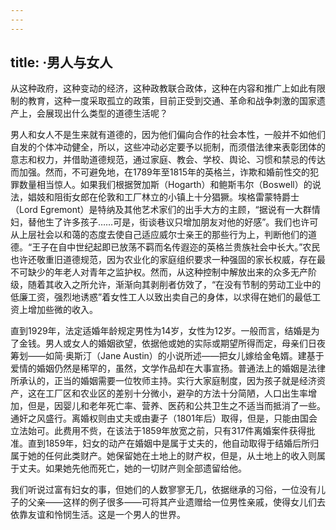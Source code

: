```yaml
---
---
---
```

title: ·男人与女人
---




从这种政府，这种变动的经济，这种政教联合政体，这种在内容和推广上如此有限制的教育，这种一度采取孤立的政策，目前正受到交通、革命和战争刺激的国家遗产上，会展现出什么类型的道德生活呢？

男人和女人不是生来就有道德的，因为他们偏向合作的社会本性，一般并不如他们自发的个体冲动健全，所以，这些冲动必定要予以扼制，而须借法律来表彰团体的意志和权力，并借助道德规范，通过家庭、教会、学校、舆论、习惯和禁忌的传达而加强。然而，不可避免地，在1789年至1815年的英格兰，诈欺和婚前性交的犯罪数量相当惊人。如果我们根据贺加斯（Hogarth）和鲍斯韦尔（Boswell）的说法，娼妓和阻街女郎在伦敦和工厂林立的小镇上十分猖獗。埃格雷蒙特爵士（Lord Egremont）是特纳及其他艺术家们的出手大方的主顾，“据说有一大群情妇，替他生了许多孩子……可是，街谈巷议只增加朋友对他的好感”。我们也许可从上层社会以和蔼的态度去使自己适应威尔士亲王的那些行为上，判断他们的道德。“王子在自中世纪起即已放荡不羁而名传遐迩的英格兰贵族社会中长大。”农民也许还敬重旧道德规范，因为农业化的家庭组织要求一种强固的家长权威，存在最不可缺少的年老人对青年之监护权。然而，从这种控制中解放出来的众多无产阶级，随着其收入之所允许，渐渐向其剥削者仿效了，“在没有节制的劳动工业中的低廉工资，强烈地诱惑”着女性工人以致出卖自己的身体，以求得在她们的最低工资上增加些微的收入。

直到1929年，法定适婚年龄规定男性为14岁，女性为12岁。一般而言，结婚是为了金钱。男人或女人的婚姻欲望，依据他或她的实际或期望所得而定，母亲们日夜筹划——如简·奥斯汀（Jane Austin）的小说所述——把女儿嫁给金龟婿。建基于爱情的婚姻仍然是稀罕的，虽然，文学作品却在大事宣扬。普通法上的婚姻是法律所承认的，正当的婚姻需要一位牧师主持。实行大家庭制度，因为孩子就是经济资产，这在工厂区和农业区的差别十分微小，避孕的方法十分简陋，人口出生率增加，但是，因婴儿和老年死亡率、营养、医药和公共卫生之不适当而抵消了一些。通奸之风盛行。离婚权则由丈夫或由妻子（1801年后）取得，但是，只能由国会立法始可。此费用不赀，在该法于1859年放宽之前，只有317件离婚案件获得批准。直到1859年，妇女的动产在婚姻中是属于丈夫的，他自动取得于结婚后所归属于她的任何此类财产。她保留她在土地上的财产权，但是，从土地上的收入则属于丈夫。如果她先他而死亡，她的一切财产则全部遗留给他。

我们听说过富有妇女的事，但她们的人数寥寥无几，依据继承的习俗，一位没有儿子的父亲——这样的例子很多——可将其产业遗赠给一位男性亲戚，使得女儿们去依靠友谊和怜悯生活。这是一个男人的世界。